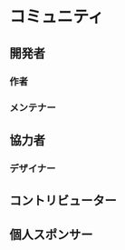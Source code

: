 
# コミュニティ

## 開発者

### 作者

<Grid>
  <Profile
    avatar="https://avatars.githubusercontent.com/u/953956"
    name="Yusuke Hirao"
    desc="コア開発"
    github="https://github.com/YusukeHirao"
    twitter="https://twitter.com/cloud10designs"
  />
</Grid>

### メンテナー

<Grid>
  <Profile
    avatar="https://avatars.githubusercontent.com/u/4703128"
    name="Naoya Yamashita"
    desc="dockerfileメンテナンス"
    github="https://github.com/conao3"
    twitter="https://twitter.com/conao_3"
  />
  <Profile
    avatar="https://avatars.githubusercontent.com/u/28397593"
    name="tyankatsu"
    desc="GitHub Actionsメンテナンス"
    github="https://github.com/tyankatsu0105"
    twitter="https://twitter.com/tyankatsu5"
  />
  <Profile
    avatar="https://avatars.githubusercontent.com/u/34136752"
    name="Kagan"
    desc="ウェブサイトメンテナンス"
    github="https://github.com/kagankan"
    twitter="https://twitter.com/kagan_dev"
  />
</Grid>

## 協力者

### デザイナー

<Grid>
  <Profile
    avatar="https://avatars.githubusercontent.com/u/30553531"
    name="Miruka"
    desc="ロゴ・ブランドデザイン"
    github="https://github.com/MirukaJP"
    twitter="https://twitter.com/Miruka_jp"
  />
</Grid>

## コントリビューター

<Grid colWidth="10em">
  <Profile
    mini
    avatar="https://avatars.githubusercontent.com/u/8336744"
    name="JounQin"
    github="https://github.com/JounQin"
  />
  <Profile
    mini
    avatar="https://avatars.githubusercontent.com/u/20086673"
    name="Munieru"
    github="https://github.com/munierujp"
  />
  <Profile
    mini
    avatar="https://avatars.githubusercontent.com/u/2622837"
    name="petamoriken"
    github="https://github.com/petamoriken"
  />
  <Profile
    mini
    avatar="https://avatars.githubusercontent.com/u/1996642"
    name="Okuto Oyama"
    github="https://github.com/yamanoku"
  />
  <Profile mini avatar="https://avatars.githubusercontent.com/u/30195678" name="dqn" github="https://github.com/dqn" />
  <Profile
    mini
    avatar="https://avatars.githubusercontent.com/u/1212885"
    name="coliff"
    github="https://github.com/coliff"
  />
  <Profile
    mini
    avatar="https://avatars.githubusercontent.com/u/8552636"
    name="saphryn"
    github="https://github.com/saphryn"
  />
  <Profile
    mini
    avatar="https://avatars.githubusercontent.com/u/12035578"
    name="JJ"
    github="https://github.com/konojunya"
  />
  <Profile
    mini
    avatar="https://avatars.githubusercontent.com/u/79110363"
    name="Risu"
    github="https://github.com/risu729"
  />
  <Profile
    mini
    avatar="https://avatars.githubusercontent.com/u/1920783"
    name="konomae"
    github="https://github.com/konomae"
  />
  <Profile
    mini
    avatar="https://avatars.githubusercontent.com/u/270905"
    name="Takeshi Kurosawa"
    github="https://github.com/takenspc"
  />
  <Profile
    mini
    avatar="https://avatars.githubusercontent.com/u/1481270"
    name="undsoft"
    github="https://github.com/undsoft"
  />
  <Profile
    mini
    avatar="https://avatars.githubusercontent.com/u/2607019"
    name="Noriyuki Shinpuku"
    github="https://github.com/puku0x"
  />
  <Profile
    mini
    avatar="https://avatars.githubusercontent.com/u/7381843"
    name="Kusaka Tsubasa"
    github="https://github.com/n0h0"
  />
  <Profile
    mini
    avatar="https://avatars.githubusercontent.com/u/31643565"
    name="Masato Nagashima"
    github="https://github.com/nagashimam"
  />
  <Profile
    mini
    avatar="https://avatars.githubusercontent.com/u/9802070"
    name="Bugfire"
    github="https://github.com/Bugfire"
  />
  <Profile
    mini
    avatar="https://avatars.githubusercontent.com/u/4138486"
    name="SaekiTominaga"
    github="https://github.com/SaekiTominaga"
  />
  <Profile
    mini
    avatar="https://avatars.githubusercontent.com/u/3771988"
    name="ISODA Yu"
    github="https://github.com/isoden"
  />
  <Profile
    mini
    avatar="https://avatars.githubusercontent.com/u/51276728"
    name="shippokun"
    github="https://github.com/shippokun"
  />
  <Profile mini avatar="https://avatars.githubusercontent.com/u/4032232" name="kgsi" github="https://github.com/kgsi" />
  <Profile
    mini
    avatar="https://avatars.githubusercontent.com/u/423234"
    name="josa42"
    github="https://github.com/josa42"
  />
  <Profile
    mini
    avatar="https://avatars.githubusercontent.com/u/13248811"
    name="mojahige"
    github="https://github.com/mojahige"
  />
  <Profile
    mini
    avatar="https://avatars.githubusercontent.com/u/424903"
    name="pirosikick"
    github="https://github.com/pirosikick"
  />
  <Profile
    mini
    avatar="https://avatars.githubusercontent.com/u/6724665"
    name="masuP9"
    github="https://github.com/masuP9"
  />
</Grid>

## 個人スポンサー

<Grid colWidth="10em">
  <Profile
    mini
    avatar="https://avatars.githubusercontent.com/u/91733847"
    name="Tokitake"
    github="https://github.com/Tokitake"
  />
  <Profile
    mini
    avatar="https://avatars.githubusercontent.com/u/1996642"
    name="Okuto Oyama"
    github="https://github.com/yamanoku"
  />
  <Profile
    mini
    avatar="https://avatars.githubusercontent.com/u/6581173"
    name="miita"
    github="https://github.com/mikimhk"
  />
  <Profile
    mini
    avatar="https://avatars.githubusercontent.com/u/111797"
    name="Yasuo Fukuda"
    github="https://github.com/sigwyg"
  />
  <Profile
    mini
    avatar="https://avatars.githubusercontent.com/u/802921"
    name="Hideyuki Saito"
    github="https://github.com/hideyukisaito"
  />
</Grid>

<!--
### 過去にスポンサードいただいた方
- [名前](https://github.com/[user])
-->
